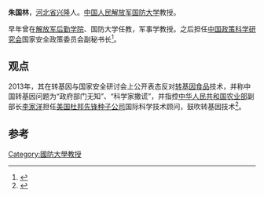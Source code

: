 '''朱国林'''，[[河北省|河北省]][[兴隆|兴隆]]人。[[中国人民解放军国防大学|中国人民解放军国防大学]]教授。

早年曾在[[解放军后勤学院|解放军后勤学院]]、国防大学任教，军事学教授。之后担任[[中国政策科学研究会|中国政策科学研究会]]国家安全政策委员会副秘书长<ref>{{cite news|title=副秘书长：朱国林|url=http://news.xinhuanet.com/world/2012-05/10/c_123107353.htm|accessdate=2013-10-30|newspaper=新华网|archive-date=2013-11-17|archive-url=https://web.archive.org/web/20131117111017/http://news.xinhuanet.com/world/2012-05/10/c_123107353.htm|dead-url=no}}</ref>。

== 观点 ==
2013年，其在转基因与国家安全研讨会上公开表态反对[[转基因食品|转基因食品]]技术，并称中国转基因问题为“政府部门无知”、“科学家撒谎”，并指控[[中华人民共和国农业部|中华人民共和国农业部]]副部长[[李家洋|李家洋]]担任[[美国杜邦先锋种子公司|美国杜邦先锋种子公司]]国际科学技术顾问，鼓吹转基因技术<ref>{{cite news|title=专家：某副部长曾受聘美公司 长期推广转基因|url=http://news.163.com/13/1030/09/9CE3Q17T0001124J.html|accessdate=2013-10-30|newspaper=网易|archive-date=2014-10-15|archive-url=https://web.archive.org/web/20141015044725/http://news.163.com/13/1030/09/9CE3Q17T0001124J.html|dead-url=no}}</ref>。

==参考==
{{reflist}}
{{中国政治人物小作品}}

[[Category:國防大學教授|Category:國防大學教授]]